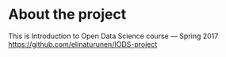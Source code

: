 
# About the project

This is Introduction to Open Data Science course --- Spring 2017 <https://github.com/elinaturunen/IODS-project>